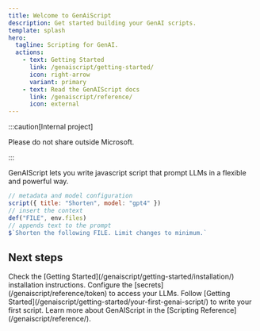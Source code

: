 ```yaml
---
title: Welcome to GenAiScript
description: Get started building your GenAI scripts.
template: splash
hero:
  tagline: Scripting for GenAI.
  actions:
    - text: Getting Started
      link: /genaiscript/getting-started/
      icon: right-arrow
      variant: primary
    - text: Read the GenAIScript docs
      link: /genaiscript/reference/
      icon: external
---
```



:::caution[Internal project]

Please do not share outside Microsoft.

:::

GenAIScript lets you write javascript script that prompt LLMs in a flexible and powerful way.

```js
// metadata and model configuration
script({ title: "Shorten", model: "gpt4" })
// insert the context 
def("FILE", env.files)
// appends text to the prompt
$`Shorten the following FILE. Limit changes to minimum.`
```

## Next steps

<CardGrid stagger>
	<Card title="Install the extension" icon="puzzle">
		Check the [Getting Started](/genaiscript/getting-started/installation/) installation instructions.
	</Card>
	<Card title="Configure your LLMs" icon="setting">
		Configure the [secrets](/genaiscript/reference/token) to access your LLMs.
	</Card>
	<Card title="Write your first script" icon="pencil">
		Follow [Getting Started](/genaiscript/getting-started/your-first-genai-script/) to write your first script.
	</Card>
	<Card title="Read the docs" icon="open-book">
		Learn more about GenAIScript in the [Scripting Reference](/genaiscript/reference/).
	</Card>
</CardGrid>
